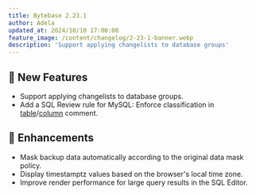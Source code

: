 ```yaml
---
title: Bytebase 2.23.1
author: Adela
updated_at: 2024/10/10 17:00:00
feature_image: /content/changelog/2-23-1-banner.webp
description: 'Support applying changelists to database groups'
---
```



## 🚀 New Features

- Support applying changelists to database groups.
- Add a SQL Review rule for MySQL: Enforce classification in [table](/sql-review/review-rules/#table.comment)/[column](/sql-review/review-rules/#column-comment-convention) comment.

## 🎄 Enhancements

- Mask backup data automatically according to the original data mask policy.
- Display timestamptz values based on the browser's local time zone.
- Improve render performance for large query results in the SQL Editor.

<InstallUpgrade />
